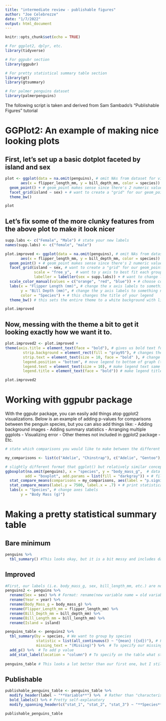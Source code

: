 ```yaml
---
title: "intermediate review - publishable figures"
author: "Joe Celebrezze"
date: "1/7/2022"
output: html_document
---
```


```r
knitr::opts_chunk$set(echo = TRUE)
```

```r
# For ggplot2, dplyr, etc.
library(tidyverse)

# For ggpubr section
library(ggpubr)

# For pretty statistical summary table section
library(gt)
library(gtsummary)

# For palmer penguins dataset
library(palmerpenguins)
```

The following script is taken and derived from Sam Sambado's "Publishable Figures" tutorial

# GGPlot2: An example of making nice looking plots

## First, let's set up a basic dotplot faceted by island and sex
```r
plot <- ggplot(data = na.omit(penguins), # omit NAs from dataset for visualization purposes
       aes(x = flipper_length_mm, y = bill_depth_mm, color = species)) + # choose our variables of interest
  geom_point() + # geom_point makes sense since there's 2 numeric values
  facet_grid(island ~ sex) + # want to create a "grid" for our geom_points. facet_wrap is another option for 1 variable
  theme_bw()

plot
```

## Let's fix some of the more clunky features from the above plot to make it look nicer
```r
supp.labs <- c("Female", "Male") # state your new labels 
names(supp.labs) <- c("female", "male")

plot.improved <- ggplot(data = na.omit(penguins), # omit NAs from dataset for visualization purposes
       aes(x = flipper_length_mm, y = bill_depth_mm, color = species)) + # choose our variables of interest
  geom_point() + # geom_point makes sense since there's 2 numeric values
  facet_grid(island ~ sex, # want to create a "grid" for our geom_points. facet_wrap is another option for 1 variable
             scale = "free_y",  # want to y axis to best fit each group, not for entire dataset
             labeller = labeller(sex = supp.labs)) + # want to change labels from lower to uppercase
  scale_color_manual(values = c("orange", "red", "blue")) + # choose colors manually (make sure use scale_COLOR not scale_FILL since in line 48 we said COLOR = species)
  labs(x = "Flipper Length (mm)", # change the x axis labels to something nicer to look at
       y = "Bill Depth (mm)", # change the y axis labels to something nicer to look at
       color = "Species") + # this changes the title of your legend
  theme_bw() # this sets the entire theme to a white background with light bordering

plot.improved
```

## Now, messing with the theme a bit to get it looking exactly how we want it to.
```r
plot.improved2 <- plot.improved +
theme(axis.title = element_text(face = "bold"), # gives us bold text for axes labels Body & Flipper; can also do face = "italic" or face = "bold.italic"
        strip.background = element_rect(fill = "gray95"), # changes the colors of the facet_grid rectangles
        strip.text = element_text(size = 10, face = "bold" ), # change size of font in facet_grid label and make it bold
        legend.position = "bottom", # move legend to bottom of graph (there are many ways of doing this, this is one); can also do legend.position = "top", "left", "right"
        legend.text = element_text(size = 10), # make legend text same size as facet_grid text
        legend.title = element_text(face = "bold")) # make legend title a bold font

plot.improved2
```

# Working with ggpubr package

With the ggpubr package, you can easily add things atop ggplot2 visualizations. Below is an example of adding p-values for comparisons between the penguin species, but you can also add things like:
  -  Adding background images
  -  Adding summary statistics
  -  Arranging multiple ggplots
  -  Visualizing error
  -  Other themes not included in ggplot2 package
  -  Etc.

```r
# state which comparisons you would like to make between the different levels of your factor `species`

my_comparisons <- list(c("Adelie", "Chinstrap"), c("Adelie", "Gentoo"), c("Chinstrap", "Gentoo"))

# slightly different format that ggplot() but relatively similar concepts
ggboxplot(na.omit(penguins), x = "species", y = "body_mass_g",  # data you want to plot
         add = "boxplot", add.params = list(fill = "darkgray")) + # fill in boxplots
  stat_compare_means(comparisons = my_comparisons, aes(label = "p.signif")) + # print p-value of your comparisons
  stat_compare_means(label.y = 7500, label.x = .7) + # print statistical test used to make comparisons and specify where to put it (i.e. Kruskal-Wallis, p < 2.2e-16)
  labs(x = "Species", # change axes labels
       y = "Body Mass (g)")
```

# Making a pretty statistical summary table

## Bare minimum
```r
penguins %>% 
  tbl_summary() #This looks okay, but it is a bit messy and includes data that is not overly statistically interesting. I think we can do better.
```

## Improved
```r
#First, our labels (i.e. body_mass_g, sex, bill_length_mm, etc.) are not publication-worthy. One way to rename labels is to use dplyr function rename(); however, note the limitation that the underscores remain
penguins2 <- penguins %>% 
  rename(Sex = sex) %>% # Format: rename(new variable name = old variable name)
  rename(Year = year) %>% 
  rename(Body_Mass_g = body_mass_g) %>% 
  rename(Flipper_Length_mm = flipper_length_mm) %>% 
  rename(Bill_Depth_mm = bill_depth_mm) %>% 
  rename(Bill_Length_mm = bill_length_mm) %>% 
  rename(Island = island)
```


```r
penguins_table <- penguins2 %>% 
  tbl_summary(by = species, # We want to group by species
              statistic = list(all_continuous() ~ "{mean} ({sd})"), # For all continuous variables, we will add the mean and the standard deviation in our specified format
              missing_text = "(Missing)") %>%  # To specify our missing data
  add_p() %>%  # To add p value 
  add_stat_label(location = "column") # To specify on the table what stats we are collecting for each row
  
penguins_table # This looks a lot better than our first one, but I still think we can do a better job
```

## Publishable
```r
publishable_penguins_table <- penguins_table %>% 
  modify_header(label ~ "**Variable**") %>%  # Rather than "characteristic", we want the header (top left corner) to be variable. The two asterisks mean BOLD. If it was "*Variable*", it would be italicized 
  bold_labels() %>% # Pretty self-explanatory
  modify_spanning_header(c("stat_1", "stat_2", "stat_3") ~ "**Species**")

publishable_penguins_table
```

